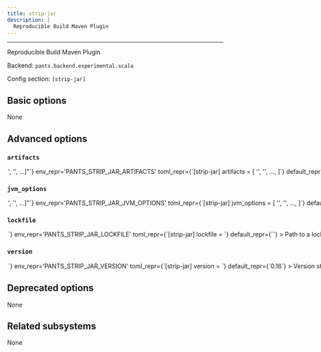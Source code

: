 ```yaml
---
title: strip-jar
description: |
  Reproducible Build Maven Plugin
---
```



---

Reproducible Build Maven Plugin

Backend: <span className="color--primary">`pants.backend.experimental.scala`</span>

Config section: <span className="color--primary">`[strip-jar]`</span>

<span className={styles.options}>

## Basic options

None

## Advanced options

### `artifacts`

<Option
  cli_repr={`--strip-jar-artifacts="['<str>', '<str>', ...]"`}
  env_repr='PANTS_STRIP_JAR_ARTIFACTS'
  toml_repr={`[strip-jar]
artifacts = [
    '<str>',
    '<str>',
    ...,
]`}
  default_repr={`[\n  "io.github.zlika:reproducible-build-maven-plugin:{version}"\n]`}
>

Artifact requirements for this tool using specified as either the address of a `jvm_artifact` target or, alternatively, as a colon-separated Maven coordinates (e.g., `group:name:version`). For Maven coordinates, the string `{version}` version will be substituted with the value of the `[strip-jar].version` option.

</Option>

### `jvm_options`

<Option
  cli_repr={`--strip-jar-jvm-options="['<str>', '<str>', ...]"`}
  env_repr='PANTS_STRIP_JAR_JVM_OPTIONS'
  toml_repr={`[strip-jar]
jvm_options = [
    '<str>',
    '<str>',
    ...,
]`}
  default_repr={`[]`}
>

List of JVM options to pass to `strip-jar` JVM processes.

Options set here will be added to those set in `[jvm].global_options`. Please check the documentation for the `jvm` subsystem to see what values are accepted here.

</Option>

### `lockfile`

<Option
  cli_repr={`--strip-jar-lockfile=<str>`}
  env_repr='PANTS_STRIP_JAR_LOCKFILE'
  toml_repr={`[strip-jar]
lockfile = <str>`}
  default_repr={`<default>`}
>

Path to a lockfile used for installing the tool.

Set to the string `<default>` to use a lockfile provided by Pants, so long as you have not changed the `--version` option. See https://github.com/pantsbuild/pants/blob/release_2.26.1rc0/src/python/pants/jvm/strip_jar/strip_jar.lock for the default lockfile contents.

To use a custom lockfile, set this option to a file path relative to the build root, then run `pants generate-lockfiles --resolve=strip-jar`.

</Option>

### `version`

<Option
  cli_repr={`--strip-jar-version=<str>`}
  env_repr='PANTS_STRIP_JAR_VERSION'
  toml_repr={`[strip-jar]
version = <str>`}
  default_repr={`0.16`}
>

Version string for the tool. This is available for substitution in the `[strip-jar].artifacts` option by including the string `{version}`.

</Option>

## Deprecated options

None

## Related subsystems

None

</span>
